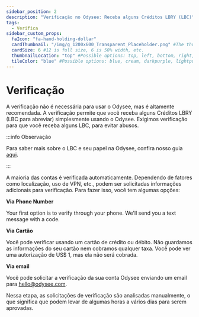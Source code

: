 ---
sidebar_position: 2
description: "Verificação no Odysee: Receba alguns Créditos LBRY (LBC)"
tags:
  - Verifica
sidebar_custom_props:
  faIcon: "fa-hand-holding-dollar"
  cardThumbnail: "/img/g_1200x600_Transparent_Placeholder.png" #The thumbnail on the category card.
  cardSize: 6 #12 is full size, 6 is 50% width, etc.
  thumbnailLocation: "top" #Possible options: top, left, bottom, right, none
  tileColor: "blue" #Possible options: blue, cream, darkpurple, lightpurple, mauve, orange, pink, none
---

# Verificação

A verificação não é necessária para usar o Odysee, mas é altamente recomendada. A verificação permite que você receba alguns Créditos LBRY (LBC para abreviar) simplesmente usando o Odysee. Exigimos verificação para que você receba alguns LBC, para evitar abusos.

:::info Observação

Para saber mais sobre o LBC e seu papel na Odysee, confira nosso guia [aqui](/pt/category-blockchain/).

:::

A maioria das contas é verificada automaticamente. Dependendo de fatores como localização, uso de VPN, etc., podem ser solicitadas informações adicionais para verificação. Para fazer isso, você tem algumas opções:

**Via Phone Number**

Your first option is to verify through your phone. We'll send you a text message with a code.

**Via Cartão** 

Você pode verificar usando um cartão de crédito ou débito. Não guardamos as informações do seu cartão nem cobramos qualquer taxa. Você pode ver uma autorização de US$ 1, mas ela não será cobrada.

**Via email**

Você pode solicitar a verificação da sua conta Odysee enviando um email para hello@odysee.com.

Nessa etapa, as solicitações de verificação são analisadas manualmente, o que significa que podem levar de algumas horas a vários dias para serem aprovadas.